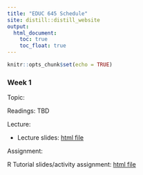 ```yaml
---
title: "EDUC 645 Schedule"
site: distill::distill_website
output:
  html_document:
    toc: true
    toc_float: true
---
```


```r
knitr::opts_chunk$set(echo = TRUE)
```

### Week 1

Topic: 

Readings: TBD

Lecture:

 * Lecture slides: [html file](./slides/EDUC645_1_intro.html)

Assignment:

R Tutorial slides/activity assignment: [html file](./slides/tutorial3.html)

